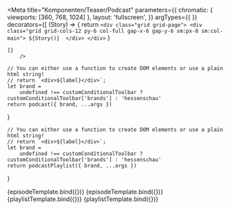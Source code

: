 

<Meta   title="Komponenten/Teaser/Podcast"
        parameters={{
            chromatic: {
                viewports: [360, 768, 1024]
            },
            layout: 'fullscreen',
        }}
        argTypes={{
        }} 
        decorators={[
        (Story) => {
            return `<div class="grid grid-page">
                        <div class="grid grid-cols-12 py-6 col-full gap-x-6 gap-y-6 sm:px-8 sm:col-main">
                            ${Story()} 
                        </div>
                    </div>`
        }
    
    ]} 
        />

    // You can either use a function to create DOM elements or use a plain html string!
    // return `<div>${label}</div>`;
    let brand =
        undefined !== customConditionalToolbar ? customConditionalToolbar['brands'] : 'hessenschau'
    return podcast({ brand, ...args })
}

    // You can either use a function to create DOM elements or use a plain html string!
    // return `<div>${label}</div>`;
    let brand =
        undefined !== customConditionalToolbar ? customConditionalToolbar['brands'] : 'hessenschau'
    return podcastPlaylist({ brand, ...args })
}


<Preview withToolbar>    
    <Story  name="100% Episode Player" args={episodeJson.logicItem.includeModel}>
        {episodeTemplate.bind({})} 
    </Story>
    <Story  name="50% Episode Player" args={episodeJson50.logicItem.includeModel}>
        {episodeTemplate.bind({})} 
    </Story>  
    <Story  name="100% Channel Player" args={playlistJson100.logicItem.includeModel}>
        {playlistTemplate.bind({})} 
    </Story>
        <Story  name="50% Channel Player" args={playlistJson50.logicItem.includeModel}>
        {playlistTemplate.bind({})} 
    </Story>
</Preview>